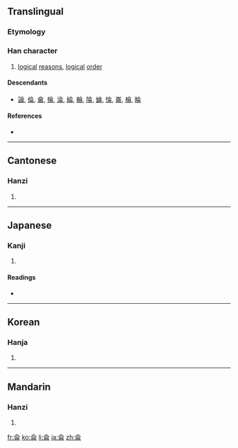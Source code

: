 {{also|仑}}
==Translingual==

===Etymology===
{{Han compound|亼|冊|ls=ic}}

===Han character===
{{Han char|rn=9|rad=人|as=06|sn=8|four=8022<sub>7</sub>|canj=人一月廿 (OMBT)}}

# [[logical]] [[reason]]s, [[logical]] [[order]]

====Descendants====
* [[論]], [[倫]], [[龠]], [[掄]], [[淪]], [[綸]], [[輪]], [[陯]], [[蜦]], [[惀]], [[崙]], [[棆]], [[睔]]

====References====
* {{Han ref|kx=0102.100|dkj=00599|dj=0216.090|hdz=10143.010|uh=4F96|ud=20374|bh=A8DA|bd=43226}}

----

==Cantonese==

===Hanzi===
{{yue-hanzi|jyut=|y=leun4|sim=仑}}

# {{defn|Cantonese|sort=人06}}

----

==Japanese==

===Kanji===
{{ja-kanji|grade=|rs=人06}}

# {{defn|Japanese|sort=人06}}

====Readings====
* {{ja-readings|on=[[ろん]] (ron), [[りん]] (rin)|kun=[[おもう]] (omou), [[ついずる]] (tsuizuru), [[まるい]] (marui)}}

----

==Korean==

===Hanja===
{{ko-hanja|hangeul=륜>윤|eumhun=|rv=ryun>yun|mr=ryun>yun|y=lyun>yun}}

# {{defn|Korean|sort=人06}}

----

==Mandarin==

===Hanzi===
{{cmn-hanzi|sim=仑|pin=[[lún]] ([[lun2]])|wg=lun<sup>2</sup>}}

# {{defn|Mandarin|sort=人06}}

[[fr:侖]]
[[ko:侖]]
[[li:侖]]
[[ja:侖]]
[[zh:侖]]